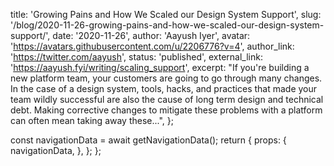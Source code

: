   title: 'Growing Pains and How We Scaled our Design System Support',
  slug: '/blog/2020-11-26-growing-pains-and-how-we-scaled-our-design-system-support/',
  date: '2020-11-26',
  author: 'Aayush Iyer',
  avatar: 'https://avatars.githubusercontent.com/u/2206776?v=4',
  author_link: 'https://twitter.com/aayush',
  status: 'published',
  external_link: 'https://aayush.fyi/writing/scaling_support',
  excerpt:
    "If you're building a new platform team, your customers are going to go through many changes. In the case of a design system, tools, hacks, and practices that made your team wildly successful are also the cause of long term design and technical debt. Making corrective changes to mitigate these problems with a platform can often mean taking away these...",
};



  const navigationData = await getNavigationData();
  return {
    props: {
      navigationData,
    },
  };
};
